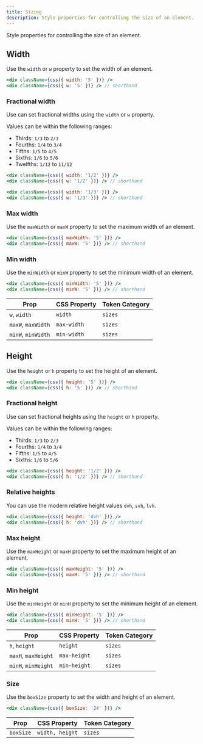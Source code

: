 ```yaml
---
title: Sizing
description: Style properties for controlling the size of an element.
---
```


Style properties for controlling the size of an element.

## Width

Use the `width` or `w` property to set the width of an element.

```jsx
<div className={css({ width: '5' })} />
<div className={css({ w: '5' })} /> // shorthand
```

### Fractional width

Use can set fractional widths using the `width` or `w` property.

Values can be within the following ranges:

- Thirds: `1/3` to `2/3`
- Fourths: `1/4` to `3/4`
- Fifths: `1/5` to `4/5`
- Sixths: `1/6` to `5/6`
- Twelfths: `1/12` to `11/12`

```jsx
<div className={css({ width: '1/2' })} />
<div className={css({ w: '1/2' })} /> // shorthand

<div className={css({ width: '1/3' })} />
<div className={css({ w: '1/3' })} /> // shorthand
```

### Max width

Use the `maxWidth` or `maxW` property to set the maximum width of an element.

```jsx
<div className={css({ maxWidth: '5' })} />
<div className={css({ maxW: '5' })} /> // shorthand
```

### Min width

Use the `minWidth` or `minW` property to set the minimum width of an element.

```jsx
<div className={css({ minWidth: '5' })} />
<div className={css({ minW: '5' })} /> // shorthand
```

| Prop               | CSS Property | Token Category |
| ------------------ | ------------ | -------------- |
| `w`, `width`       | `width`      | `sizes`        |
| `maxW`, `maxWidth` | `max-width`  | `sizes`        |
| `minW`, `minWidth` | `min-width`  | `sizes`        |

## Height

Use the `height` or `h` property to set the height of an element.

```jsx
<div className={css({ height: '5' })} />
<div className={css({ h: '5' })} /> // shorthand
```

### Fractional height

Use can set fractional heights using the `height` or `h` property.

Values can be within the following ranges:

- Thirds: `1/3` to `2/3`
- Fourths: `1/4` to `3/4`
- Fifths: `1/5` to `4/5`
- Sixths: `1/6` to `5/6`

```jsx
<div className={css({ height: '1/2' })} />
<div className={css({ h: '1/2' })} /> // shorthand
```

### Relative heights

You can use the modern relative height values `dvh`, `svh`, `lvh`.

```jsx
<div className={css({ height: 'dvh' })} />
<div className={css({ h: 'dvh' })} /> // shorthand
```

### Max height

Use the `maxHeight` or `maxH` property to set the maximum height of an element.

```jsx
<div className={css({ maxHeight: '5' })} />
<div className={css({ maxH: '5' })} /> // shorthand
```

### Min height

Use the `minHeight` or `minH` property to set the minimum height of an element.

```jsx
<div className={css({ minHeight: '5' })} />
<div className={css({ minH: '5' })} /> // shorthand
```

| Prop                | CSS Property | Token Category |
| ------------------- | ------------ | -------------- |
| `h`, `height`       | `height`     | `sizes`        |
| `maxH`, `maxHeight` | `max-height` | `sizes`        |
| `minH`, `minHeight` | `min-height` | `sizes`        |

### Size

Use the `boxSize` property to set the width and height of an element.

```jsx
<div className={css({ boxSize: '24' })} />
```

| Prop      | CSS Property    | Token Category |
| --------- | --------------- | -------------- |
| `boxSize` | `width, height` | `sizes`        |
